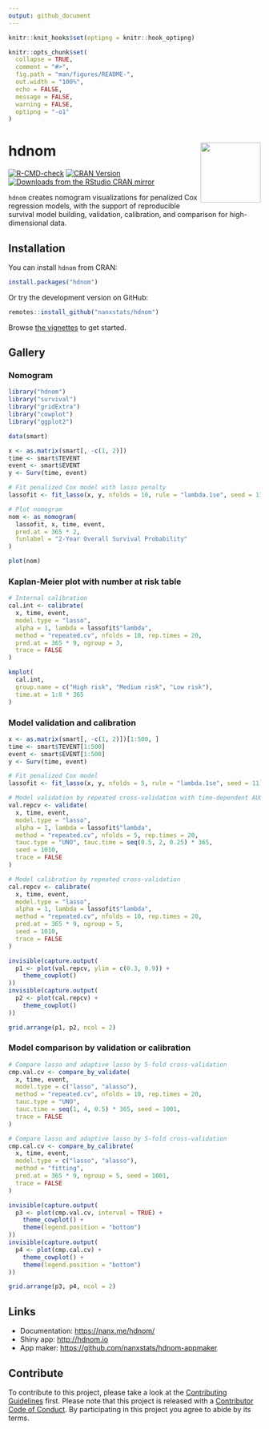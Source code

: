 ```yaml
---
output: github_document
---
```


<!-- README.md is generated from README.Rmd. Please edit that file -->

```r
knitr::knit_hooks$set(optipng = knitr::hook_optipng)

knitr::opts_chunk$set(
  collapse = TRUE,
  comment = "#>",
  fig.path = "man/figures/README-",
  out.width = "100%",
  echo = FALSE,
  message = FALSE,
  warning = FALSE,
  optipng = "-o1"
)
```

# hdnom <img src="man/figures/logo.png" align="right" width="120" />

<!-- badges: start -->
[![R-CMD-check](https://github.com/nanxstats/hdnom/workflows/R-CMD-check/badge.svg)](https://github.com/nanxstats/hdnom/actions)
[![CRAN Version](https://www.r-pkg.org/badges/version/hdnom)](https://cran.r-project.org/package=hdnom)
[![Downloads from the RStudio CRAN mirror](https://cranlogs.r-pkg.org/badges/hdnom)](https://cranlogs.r-pkg.org/badges/hdnom)
<!-- badges: end -->

`hdnom` creates nomogram visualizations for penalized Cox regression models, with the support of reproducible survival model building, validation, calibration, and comparison for high-dimensional data.

## Installation

You can install `hdnom` from CRAN:

```r
install.packages("hdnom")
```

Or try the development version on GitHub:

```r
remotes::install_github("nanxstats/hdnom")
```

Browse [the vignettes](https://nanx.me/hdnom/articles/) to get started.

## Gallery

### Nomogram

```r
library("hdnom")
library("survival")
library("gridExtra")
library("cowplot")
library("ggplot2")

data(smart)

x <- as.matrix(smart[, -c(1, 2)])
time <- smart$TEVENT
event <- smart$EVENT
y <- Surv(time, event)

# Fit penalized Cox model with lasso penalty
lassofit <- fit_lasso(x, y, nfolds = 10, rule = "lambda.1se", seed = 11)

# Plot nomogram
nom <- as_nomogram(
  lassofit, x, time, event,
  pred.at = 365 * 2,
  funlabel = "2-Year Overall Survival Probability"
)

plot(nom)
```

### Kaplan-Meier plot with number at risk table

```r
# Internal calibration
cal.int <- calibrate(
  x, time, event,
  model.type = "lasso",
  alpha = 1, lambda = lassofit$"lambda",
  method = "repeated.cv", nfolds = 10, rep.times = 20,
  pred.at = 365 * 9, ngroup = 3,
  trace = FALSE
)

kmplot(
  cal.int,
  group.name = c("High risk", "Medium risk", "Low risk"),
  time.at = 1:8 * 365
)
```

### Model validation and calibration

```r
x <- as.matrix(smart[, -c(1, 2)])[1:500, ]
time <- smart$TEVENT[1:500]
event <- smart$EVENT[1:500]
y <- Surv(time, event)

# Fit penalized Cox model
lassofit <- fit_lasso(x, y, nfolds = 5, rule = "lambda.1se", seed = 11)

# Model validation by repeated cross-validation with time-dependent AUC
val.repcv <- validate(
  x, time, event,
  model.type = "lasso",
  alpha = 1, lambda = lassofit$"lambda",
  method = "repeated.cv", nfolds = 5, rep.times = 20,
  tauc.type = "UNO", tauc.time = seq(0.5, 2, 0.25) * 365,
  seed = 1010,
  trace = FALSE
)

# Model calibration by repeated cross-validation
cal.repcv <- calibrate(
  x, time, event,
  model.type = "lasso",
  alpha = 1, lambda = lassofit$"lambda",
  method = "repeated.cv", nfolds = 10, rep.times = 20,
  pred.at = 365 * 9, ngroup = 5,
  seed = 1010,
  trace = FALSE
)

invisible(capture.output(
  p1 <- plot(val.repcv, ylim = c(0.3, 0.9)) +
    theme_cowplot()
))
invisible(capture.output(
  p2 <- plot(cal.repcv) +
    theme_cowplot()
))

grid.arrange(p1, p2, ncol = 2)
```

### Model comparison by validation or calibration

```r
# Compare lasso and adaptive lasso by 5-fold cross-validation
cmp.val.cv <- compare_by_validate(
  x, time, event,
  model.type = c("lasso", "alasso"),
  method = "repeated.cv", nfolds = 10, rep.times = 20,
  tauc.type = "UNO",
  tauc.time = seq(1, 4, 0.5) * 365, seed = 1001,
  trace = FALSE
)

# Compare lasso and adaptive lasso by 5-fold cross-validation
cmp.cal.cv <- compare_by_calibrate(
  x, time, event,
  model.type = c("lasso", "alasso"),
  method = "fitting",
  pred.at = 365 * 9, ngroup = 5, seed = 1001,
  trace = FALSE
)

invisible(capture.output(
  p3 <- plot(cmp.val.cv, interval = TRUE) +
    theme_cowplot() +
    theme(legend.position = "bottom")
))
invisible(capture.output(
  p4 <- plot(cmp.cal.cv) +
    theme_cowplot() +
    theme(legend.position = "bottom")
))

grid.arrange(p3, p4, ncol = 2)
```

## Links

- Documentation: [https://nanx.me/hdnom/](https://nanx.me/hdnom/)
- Shiny app: [http://hdnom.io](http://hdnom.io)
- App maker: [https://github.com/nanxstats/hdnom-appmaker](https://github.com/nanxstats/hdnom-appmaker)

## Contribute

To contribute to this project, please take a look at the [Contributing Guidelines](https://github.com/nanxstats/hdnom/blob/master/CONTRIBUTING.md) first. Please note that this project is released with a [Contributor Code of Conduct](https://github.com/nanxstats/hdnom/blob/master/CONDUCT.md). By participating in this project you agree to abide by its terms.
